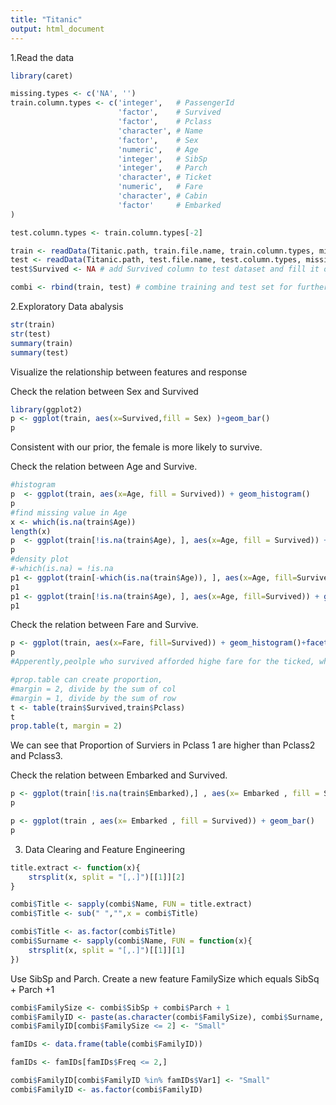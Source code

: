 ```yaml
---
title: "Titanic"
output: html_document
---
```

1.Read the data
```r
library(caret)

missing.types <- c('NA', '')
train.column.types <- c('integer',   # PassengerId
                        'factor',    # Survived 
                        'factor',    # Pclass
                        'character', # Name
                        'factor',    # Sex
                        'numeric',   # Age
                        'integer',   # SibSp
                        'integer',   # Parch
                        'character', # Ticket
                        'numeric',   # Fare
                        'character', # Cabin
                        'factor'     # Embarked
)

test.column.types <- train.column.types[-2]

train <- readData(Titanic.path, train.file.name, train.column.types, missing.types)
test <- readData(Titanic.path, test.file.name, test.column.types, missing.types)
test$Survived <- NA # add Survived column to test dataset and fill it out with NA.

combi <- rbind(train, test) # combine training and test set for further manipulation

```
2.Exploratory Data abalysis
```r
str(train)
str(test)
summary(train)
summary(test)
```
Visualize the relationship between features and response

Check the relation between Sex and Survived
```r
library(ggplot2)
p <- ggplot(train, aes(x=Survived,fill = Sex) )+geom_bar()
p
```
Consistent with our prior, the female is more likely to survive.


Check the relation between Age and Survive.
```r
#histogram
p  <- ggplot(train, aes(x=Age, fill = Survived)) + geom_histogram()
p
#find missing value in Age
x <- which(is.na(train$Age))
length(x)
p  <- ggplot(train[!is.na(train$Age), ], aes(x=Age, fill = Survived)) + geom_histogram()
p
#density plot
#-which(is.na) = !is.na
p1 <- ggplot(train[-which(is.na(train$Age)), ], aes(x=Age, fill=Survived)) + geom_density(alpha=0.6)+ facet_grid(.~Sex);
p1
p1 <- ggplot(train[!is.na(train$Age), ], aes(x=Age, fill=Survived)) + geom_density(alpha=0.6)+ facet_grid(.~Sex);
p1
```
Check the relation between Fare and Survive.
```r
p <- ggplot(train, aes(x=Fare, fill=Survived)) + geom_histogram()+facet_grid(~Pclass)
p
#Apperently,peolple who survived afforded highe fare for the ticked, which indicates the higher fare may correspond to the cabin with better escaping route.
```

```r
#prop.table can create proportion, 
#margin = 2, divide by the sum of col
#margin = 1, divide by the sum of row
t <- table(train$Survived,train$Pclass)
t
prop.table(t, margin = 2)

```
We can see that Proportion of Surviers in Pclass 1 are higher than Pclass2 and Pclass3.


Check the relation between Embarked and Survived.
```r
p <- ggplot(train[!is.na(train$Embarked),] , aes(x= Embarked , fill = Survived)) + geom_bar()
p
```
```r
p <- ggplot(train , aes(x= Embarked , fill = Survived)) + geom_bar()
p

```
3. Data Clearing and Feature Engineering
```r
title.extract <- function(x){
    strsplit(x, split = "[,.]")[[1]][2]
}

combi$Title <- sapply(combi$Name, FUN = title.extract)
combi$Title <- sub(" ","",x = combi$Title)

combi$Title <- as.factor(combi$Title)
combi$Surname <- sapply(combi$Name, FUN = function(x){
    strsplit(x, split = "[,.]")[[1]][1]
})

```

Use SibSp and Parch. Create a new feature FamilySize which equals SibSq + Parch +1
```r
combi$FamilySize <- combi$SibSp + combi$Parch + 1
combi$FamilyID <- paste(as.character(combi$FamilySize), combi$Surname, sep = "")
combi$FamilyID[combi$FamilySize <= 2] <- "Small"

famIDs <- data.frame(table(combi$FamilyID))

famIDs <- famIDs[famIDs$Freq <= 2,] 

combi$FamilyID[combi$FamilyID %in% famIDs$Var1] <- "Small"
combi$FamilyID <- as.factor(combi$FamilyID)

```


